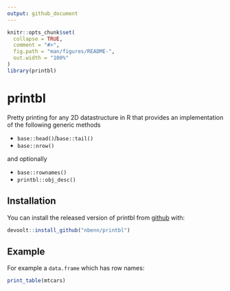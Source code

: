 ```yaml
---
output: github_document
---
```


<!-- README.md is generated from README.Rmd. Please edit that file -->

```r
knitr::opts_chunk$set(
  collapse = TRUE,
  comment = "#>",
  fig.path = "man/figures/README-",
  out.width = "100%"
)
library(printbl)
```
# printbl

Pretty printing for any 2D datastructure in R that provides an implementation of the following generic methods

* `base::head()`/`base::tail()`
* `base::nrow()`

and optionally

* `base::rownames()`
* `printbl::obj_desc()`

## Installation

You can install the released version of printbl from [github](https://github.com/nbenn/printbl) with:

``` r
devoolt::install_github("nbenn/printbl")
```

## Example

For example a `data.frame` which has row names:

```r
print_table(mtcars)
```
